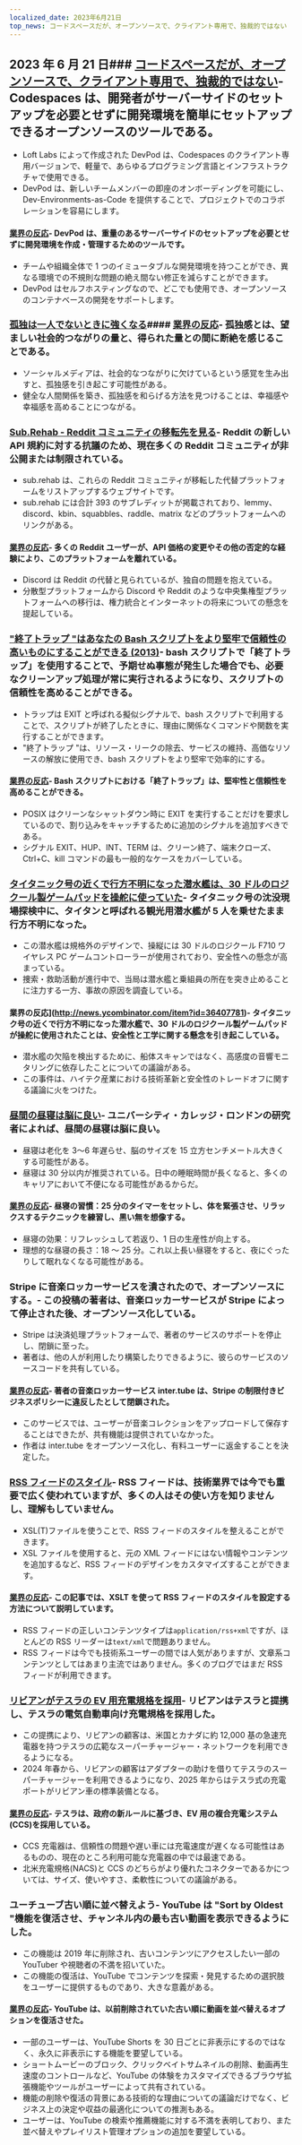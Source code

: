 ```yaml
---
localized_date: 2023年6月21日
top_news: コードスペースだが、オープンソースで、クライアント専用で、独裁的ではない
---
```




<CallToAction />

<Steps>

## 2023 年 6 月 21 日### [コードスペースだが、オープンソースで、クライアント専用で、独裁的ではない](https://devpod.sh/)- Codespaces は、開発者がサーバーサイドのセットアップを必要とせずに開発環境を簡単にセットアップできるオープンソースのツールである。

- Loft Labs によって作成された DevPod は、Codespaces のクライアント専用バージョンで、軽量で、あらゆるプログラミング言語とインフラストラクチャで使用できる。
- DevPod は、新しいチームメンバーの即座のオンボーディングを可能にし、Dev-Environments-as-Code を提供することで、プロジェクトでのコラボレーションを容易にします。

#### [業界の反応](http://news.ycombinator.com/item?id=36407477)- DevPod は、重量のあるサーバーサイドのセットアップを必要とせずに開発環境を作成・管理するためのツールです。

- チームや組織全体で 1 つのイミュータブルな開発環境を持つことができ、異なる環境での不規則な問題の絶え間ない修正を減らすことができます。
- DevPod はセルフホスティングなので、どこでも使用でき、オープンソースのコンテナベースの開発をサポートします。

### [孤独は一人でないときに強くなる](https://pubmed.ncbi.nlm.nih.gov/37293324/)#### [業界の反応](http://news.ycombinator.com/item?id=36403280)- 孤独感とは、望ましい社会的つながりの量と、得られた量との間に断絶を感じることである。

- ソーシャルメディアは、社会的なつながりに欠けているという感覚を生み出すと、孤独感を引き起こす可能性がある。
- 健全な人間関係を築き、孤独感を和らげる方法を見つけることは、幸福感や幸福感を高めることにつながる。

### [Sub.Rehab - Reddit コミュニティの移転先を見る](https://sub.rehab/)- Reddit の新しい API 規約に対する抗議のため、現在多くの Reddit コミュニティが非公開または制限されている。

- sub.rehab は、これらの Reddit コミュニティが移転した代替プラットフォームをリストアップするウェブサイトです。
- sub.rehab には合計 393 のサブレディットが掲載されており、lemmy、discord、kbin、squabbles、raddle、matrix などのプラットフォームへのリンクがある。

#### [業界の反応](http://news.ycombinator.com/item?id=36401999)- 多くの Reddit ユーザーが、API 価格の変更やその他の否定的な経験により、このプラットフォームを離れている。

- Discord は Reddit の代替と見られているが、独自の問題を抱えている。
- 分散型プラットフォームから Discord や Reddit のような中央集権型プラットフォームへの移行は、権力統合とインターネットの将来についての懸念を提起している。

### ["終了トラップ "はあなたの Bash スクリプトをより堅牢で信頼性の高いものにすることができる (2013)](http://redsymbol.net/articles/bash-exit-traps/)- bash スクリプトで「終了トラップ」を使用することで、予期せぬ事態が発生した場合でも、必要なクリーンアップ処理が常に実行されるようになり、スクリプトの信頼性を高めることができる。

- トラップは EXIT と呼ばれる擬似シグナルで、bash スクリプトで利用することで、スクリプトが終了したときに、理由に関係なくコマンドや関数を実行することができます。
- "終了トラップ "は、リソース・リークの除去、サービスの維持、高価なリソースの解放に使用でき、bash スクリプトをより堅牢で効率的にする。

#### [業界の反応](http://news.ycombinator.com/item?id=36400465)- Bash スクリプトにおける「終了トラップ」は、堅牢性と信頼性を高めることができる。

- POSIX はクリーンなシャットダウン時に EXIT を実行することだけを要求しているので、割り込みをキャッチするために追加のシグナルを追加すべきである。
- シグナル EXIT、HUP、INT、TERM は、クリーン終了、端末クローズ、Ctrl+C、kill コマンドの最も一般的なケースをカバーしている。

### [タイタニック号の近くで行方不明になった潜水艦は、30 ドルのロジクール製ゲームパッドを操舵に使っていた](https://arstechnica.com/gaming/2023/06/submarine-missing-near-titanic-used-a-30-logitech-gamepad-for-steering/)- タイタニック号の沈没現場探検中に、タイタンと呼ばれる観光用潜水艦が 5 人を乗せたまま行方不明になった。

- この潜水艦は規格外のデザインで、操縦には 30 ドルのロジクール F710 ワイヤレス PC ゲームコントローラーが使用されており、安全性への懸念が高まっている。
- 捜索・救助活動が進行中で、当局は潜水艦と乗組員の所在を突き止めることに注力する一方、事故の原因を調査している。

#### 業界の反応](http://news.ycombinator.com/item?id=36407781)- タイタニック号の近くで行方不明になった潜水艦で、30 ドルのロジクール製ゲームパッドが操舵に使用されたことは、安全性と工学に関する懸念を引き起こしている。

- 潜水艦の欠陥を検出するために、船体スキャンではなく、高感度の音響モニタリングに依存したことについての議論がある。
- この事件は、ハイテク産業における技術革新と安全性のトレードオフに関する議論に火をつけた。

### [昼間の昼寝は脳に良い](https://www.bbc.com/news/health-65950168)- ユニバーシティ・カレッジ・ロンドンの研究者によれば、昼間の昼寝は脳に良い。

- 昼寝は老化を 3〜6 年遅らせ、脳のサイズを 15 立方センチメートル大きくする可能性がある。
- 昼寝は 30 分以内が推奨されている。日中の睡眠時間が長くなると、多くのキャリアにおいて不便になる可能性があるからだ。

#### [業界の反応](http://news.ycombinator.com/item?id=36399503)- 昼寝の習慣：25 分のタイマーをセットし、体を緊張させ、リラックスするテクニックを練習し、黒い無を想像する。

- 昼寝の効果：リフレッシュして若返り、1 日の生産性が向上する。
- 理想的な昼寝の長さ：18 ～ 25 分。これ以上長い昼寝をすると、夜にぐったりして眠れなくなる可能性がある。

### Stripe に音楽ロッカーサービスを潰されたので、オープンソースにする。- この投稿の著者は、音楽ロッカーサービスが Stripe によって停止された後、オープンソース化している。

- Stripe は決済処理プラットフォームで、著者のサービスのサポートを停止し、閉鎖に至った。
- 著者は、他の人が利用したり構築したりできるように、彼らのサービスのソースコードを共有している。

#### [業界の反応](http://news.ycombinator.com/item?id=36403607)- 著者の音楽ロッカーサービス inter.tube は、Stripe の制限付きビジネスポリシーに違反したとして閉鎖された。

- このサービスでは、ユーザーが音楽コレクションをアップロードして保存することはできたが、共有機能は提供されていなかった。
- 作者は inter.tube をオープンソース化し、有料ユーザーに返金することを決定した。

### [RSS フィードのスタイル](https://darekkay.com/blog/rss-styling/)- RSS フィードは、技術業界では今でも重要で広く使われていますが、多くの人はその使い方を知りませんし、理解もしていません。

- XSL(T)ファイルを使うことで、RSS フィードのスタイルを整えることができます。
- XSL ファイルを使用すると、元の XML フィードにはない情報やコンテンツを追加するなど、RSS フィードのデザインをカスタマイズすることができます。

#### [業界の反応](http://news.ycombinator.com/item?id=36401854)- この記事では、XSLT を使って RSS フィードのスタイルを設定する方法について説明しています。

- RSS フィードの正しいコンテンツタイプは`application/rss+xml`ですが、ほとんどの RSS リーダーは`text/xml`で問題ありません。
- RSS フィードは今でも技術系ユーザーの間では人気がありますが、文章系コンテンツとしてはあまり主流ではありません。多くのブログではまだ RSS フィードが利用できます。

### [リビアンがテスラの EV 用充電規格を採用](https://ev-edition.com/2023/06/rivian-joins-forces-with-tesla-embracing-their-charging-standard-for-electric-vehicles/)- リビアンはテスラと提携し、テスラの電気自動車向け充電規格を採用した。

- この提携により、リビアンの顧客は、米国とカナダに約 12,000 基の急速充電器を持つテスラの広範なスーパーチャージャー・ネットワークを利用できるようになる。
- 2024 年春から、リビアンの顧客はアダプターの助けを借りてテスラのスーパーチャージャーを利用できるようになり、2025 年からはテスラ式の充電ポートがリビアン車の標準装備となる。

#### [業界の反応](http://news.ycombinator.com/item?id=36403494)- テスラは、政府の新ルールに基づき、EV 用の複合充電システム(CCS)を採用している。

- CCS 充電器は、信頼性の問題や遅い車には充電速度が遅くなる可能性はあるものの、現在のところ利用可能な充電器の中では最速である。
- 北米充電規格(NACS)と CCS のどちらがより優れたコネクターであるかについては、サイズ、使いやすさ、柔軟性についての議論がある。

### ユーチューブ古い順に並べ替えよう- YouTube は "Sort by Oldest "機能を復活させ、チャンネル内の最も古い動画を表示できるようにした。

- この機能は 2019 年に削除され、古いコンテンツにアクセスしたい一部の YouTuber や視聴者の不満を招いていた。
- この機能の復活は、YouTube でコンテンツを探索・発見するための選択肢をユーザーに提供するものであり、大きな意義がある。

#### [業界の反応](http://news.ycombinator.com/item?id=36410777)- YouTube は、以前削除されていた古い順に動画を並べ替えるオプションを復活させた。

- 一部のユーザーは、YouTube Shorts を 30 日ごとに非表示にするのではなく、永久に非表示にする機能を要望している。
- ショートムービーのブロック、クリックベイトサムネイルの削除、動画再生速度のコントロールなど、YouTube の体験をカスタマイズできるブラウザ拡張機能やツールがユーザーによって共有されている。
- 機能の削除や復活の背景にある技術的な理由についての議論だけでなく、ビジネス上の決定や収益の最適化についての推測もある。
- ユーザーは、YouTube の検索や推薦機能に対する不満を表明しており、また並べ替えやプレイリスト管理オプションの追加を要望している。

</Steps>
